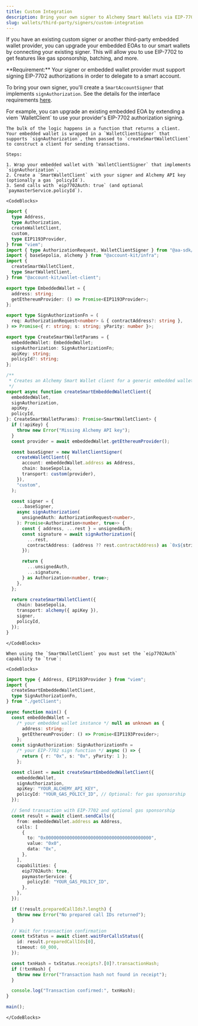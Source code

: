 ```yaml
---
title: Custom Integration
description: Bring your own signer to Alchemy Smart Wallets via EIP-7702
slug: wallets/third-party/signers/custom-integration
---
```


If you have an existing custom signer or another third-party embedded wallet provider, you can upgrade your embedded EOAs to our smart wallets by connecting your existing signer.
This will allow you to use EIP-7702 to get features like gas sponsorship, batching, and more.

<Warning>
  **Requirement:** Your signer or embedded wallet provider must support signing
  EIP-7702 authorizations in order to delegate to a smart account.
</Warning>

To bring your own signer, you'll create a `SmartAccountSigner` that implements `signAuthorization`. See the details for the interface requirements [here](/wallets/resources/types#smartaccountsigner).

<Tabs>
  <Tab title="JavaScript">
    For example, you can upgrade an existing embedded EOA by extending a viem `WalletClient` to use your provider's EIP-7702 authorization signing.

    The bulk of the logic happens in a function that returns a client. Your embedded wallet is wrapped in a `WalletClientSigner` that supports `signAuthorization`, then passed to `createSmartWalletClient` to construct a client for sending transactions.

    Steps:

    1. Wrap your embedded wallet with `WalletClientSigner` that implements `signAuthorization`.
    2. Create a `SmartWalletClient` with your signer and Alchemy API key (optionally a gas `policyId`).
    3. Send calls with `eip7702Auth: true` (and optional `paymasterService.policyId`).

    <CodeBlocks>

```ts twoslash title="create-smart-embedded-wallet-client.ts"
import {
  type Address,
  type Authorization,
  createWalletClient,
  custom,
  type EIP1193Provider,
} from "viem";
import { type AuthorizationRequest, WalletClientSigner } from "@aa-sdk/core";
import { baseSepolia, alchemy } from "@account-kit/infra";
import {
  createSmartWalletClient,
  type SmartWalletClient,
} from "@account-kit/wallet-client";

export type EmbeddedWallet = {
  address: string;
  getEthereumProvider: () => Promise<EIP1193Provider>;
};

export type SignAuthorizationFn = (
  req: AuthorizationRequest<number> & { contractAddress?: string },
) => Promise<{ r: string; s: string; yParity: number }>;

export type CreateSmartWalletParams = {
  embeddedWallet: EmbeddedWallet;
  signAuthorization: SignAuthorizationFn;
  apiKey: string;
  policyId?: string;
};

/**
 * Creates an Alchemy Smart Wallet client for a generic embedded wallet using EIP-7702.
 */
export async function createSmartEmbeddedWalletClient({
  embeddedWallet,
  signAuthorization,
  apiKey,
  policyId,
}: CreateSmartWalletParams): Promise<SmartWalletClient> {
  if (!apiKey) {
    throw new Error("Missing Alchemy API key");
  }
  const provider = await embeddedWallet.getEthereumProvider();

  const baseSigner = new WalletClientSigner(
    createWalletClient({
      account: embeddedWallet.address as Address,
      chain: baseSepolia,
      transport: custom(provider),
    }),
    "custom",
  );

  const signer = {
    ...baseSigner,
    async signAuthorization(
      unsignedAuth: AuthorizationRequest<number>,
    ): Promise<Authorization<number, true>> {
      const { address, ...rest } = unsignedAuth;
      const signature = await signAuthorization({
        ...rest,
        contractAddress: (address ?? rest.contractAddress) as `0x${string}`,
      });

      return {
        ...unsignedAuth,
        ...signature,
      } as Authorization<number, true>;
    },
  };

  return createSmartWalletClient({
    chain: baseSepolia,
    transport: alchemy({ apiKey }),
    signer,
    policyId,
  });
}
```

    </CodeBlocks>

    When using the `SmartWalletClient` you must set the `eip7702Auth` capability to `true`:

    <CodeBlocks>

```ts twoslash title="send-with-eip7702.ts"
import type { Address, EIP1193Provider } from "viem";
import {
  createSmartEmbeddedWalletClient,
  type SignAuthorizationFn,
} from "./getClient";

async function main() {
  const embeddedWallet =
    /* your embedded wallet instance */ null as unknown as {
      address: string;
      getEthereumProvider: () => Promise<EIP1193Provider>;
    };
  const signAuthorization: SignAuthorizationFn =
    /* your EIP-7702 sign function */ async () => {
      return { r: "0x", s: "0x", yParity: 1 };
    };

  const client = await createSmartEmbeddedWalletClient({
    embeddedWallet,
    signAuthorization,
    apiKey: "YOUR_ALCHEMY_API_KEY",
    policyId: "YOUR_GAS_POLICY_ID", // Optional: for gas sponsorship
  });

  // Send transaction with EIP-7702 and optional gas sponsorship
  const result = await client.sendCalls({
    from: embeddedWallet.address as Address,
    calls: [
      {
        to: "0x0000000000000000000000000000000000000000",
        value: "0x0",
        data: "0x",
      },
    ],
    capabilities: {
      eip7702Auth: true,
      paymasterService: {
        policyId: "YOUR_GAS_POLICY_ID",
      },
    },
  });

  if (!result.preparedCallIds?.length) {
    throw new Error("No prepared call IDs returned");
  }

  // Wait for transaction confirmation
  const txStatus = await client.waitForCallsStatus({
    id: result.preparedCallIds[0],
    timeout: 60_000,
  });

  const txnHash = txStatus.receipts?.[0]?.transactionHash;
  if (!txnHash) {
    throw new Error("Transaction hash not found in receipt");
  }

  console.log("Transaction confirmed:", txnHash);
}

main();
```

    </CodeBlocks>

  </Tab>
</Tabs>
